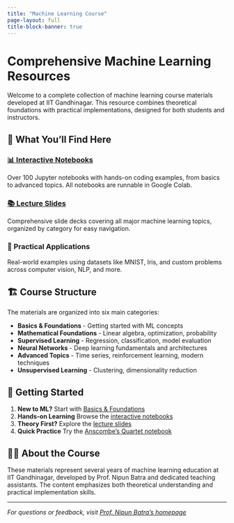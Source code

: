 ```yaml
---
title: "Machine Learning Course"
page-layout: full
title-block-banner: true
---
```


# Comprehensive Machine Learning Resources

Welcome to a complete collection of machine learning course materials developed at IIT Gandhinagar. This resource combines theoretical foundations with practical implementations, designed for both students and instructors.

## 🎯 What You'll Find Here

### [📊 Interactive Notebooks](notebooks.qmd)
Over 100 Jupyter notebooks with hands-on coding examples, from basics to advanced topics. All notebooks are runnable in Google Colab.

### [📚 Lecture Slides](slides.qmd)
Comprehensive slide decks covering all major machine learning topics, organized by category for easy navigation.

### 🔧 Practical Applications
Real-world examples using datasets like MNIST, Iris, and custom problems across computer vision, NLP, and more.

## 🏗️ Course Structure

The materials are organized into six main categories:

- **Basics & Foundations** - Getting started with ML concepts
- **Mathematical Foundations** - Linear algebra, optimization, probability
- **Supervised Learning** - Regression, classification, model evaluation
- **Neural Networks** - Deep learning fundamentals and architectures
- **Advanced Topics** - Time series, reinforcement learning, modern techniques
- **Unsupervised Learning** - Clustering, dimensionality reduction

## 🚀 Getting Started

1. **New to ML?** Start with [Basics & Foundations](basics/slides/1-introduction-ml.pdf)
2. **Hands-on Learning** Browse the [interactive notebooks](notebooks.qmd)
3. **Theory First?** Explore the [lecture slides](slides.qmd)
4. **Quick Practice** Try the [Anscombe's Quartet notebook](notebooks/anscombe.ipynb)

## 👨‍🏫 About the Course

These materials represent several years of machine learning education at IIT Gandhinagar, developed by Prof. Nipun Batra and dedicated teaching assistants. The content emphasizes both theoretical understanding and practical implementation skills.

---

*For questions or feedback, visit [Prof. Nipun Batra's homepage](https://nipunbatra.github.io)* 

